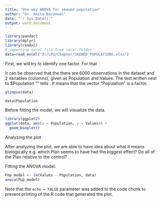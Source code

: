 ---
title: "One-way ANOVA for skewed population"
author: "Dr. Amita Baranwal"
date: "`r Sys.Date()`"
output: word_document
---

```{r setup, include=FALSE}
library(pandoc)
library(dplyr)
library(readxl)
# importing excel file from local folder
data=read_excel("D:/LPU/Chapter/SKEWED_POPULATIONS.xlsx")
```


First, we will try to identify one factor. For that

It can be observed that the there are 6000 observations in the dataset and
2 variables (columns), given as Population and Values. The test written
next to \$Population "<chr>" tells <fctr>. It means that the vector "Population" is a factor.

```{r data}
glimpse(data)
```

```{r}
data$Population
```

Before fitting the model, we will visualize the data.

```{r pressure, echo=TRUE}
library(ggplot2)
ggplot(data, aes(x = Population, y = Values)) + 
  geom_boxplot()
```

Analyzing the plot

After analyzing the plot, we are able to have idea about what it means biologically e.g. which Plan seems to have had the biggest effect? Do all of the Plan relative to the control?

Fitting the ANOVA model:

```{r}
Pop_model <- lm(Values ~ Population, data)
anova(Pop_model)
```
Note that the `echo = FALSE` parameter was added to the code chunk to prevent printing of the R code that generated the plot.
